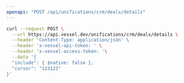 ```yaml
---
openapi: "POST /api/unifications/crm/deals/details"
---
```


<RequestExample>

```bash Request
curl --request POST \
  --url https://api.vessel.dev/unifications/crm/deals/details \
  --header 'Content-Type: application/json' \
  --header 'x-vessel-api-token: ' \
  --header 'x-vessel-access-token: '\
  --data '{
  "include": { $native: false },
  "cursor": "123123"
}'
```

</RequestExample>

